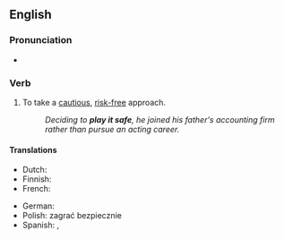 ==English==

===Pronunciation===
* {{audio|en|En-au-play it safe.ogg|Audio (AU)}}

===Verb===
{{en-verb|*}}

# {{lb|en|idiomatic}} To take a [[cautious]], [[risk-free]] approach.
#: ''Deciding to '''play it safe''', he joined his father's accounting firm rather than pursue an acting career.''

====Translations====
{{trans-top|take a cautious, risk-free approach}}
* Dutch: {{t|nl|het op zeker spelen}}
* Finnish: {{t-needed|fi}}
* French: {{t|fr|jouer petit bras}}
{{trans-mid}}
* German: {{t+|de|auf Nummer sicher gehen}}
* Polish: zagrać bezpiecznie
* Spanish: {{t|es|jugar a lo seguro}}, {{t|es|curarse en salud}}
{{trans-bottom}}